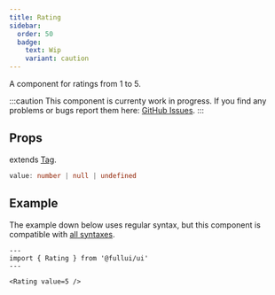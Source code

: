 ```yaml
---
title: Rating
sidebar: 
  order: 50
  badge:
    text: Wip
    variant: caution
---
```


A component for ratings from 1 to 5.

:::caution
This component is currenty work in progress.
If you find any problems or bugs report them here: [GitHub Issues](https://full.dev).
:::

## Props
extends [Tag](/components/tag).
```ts
value: number | null | undefined
```

## Example
The example down below uses regular syntax, but this component is compatible with [all syntaxes](/guides/components#syntax).

```astro live
---
import { Rating } from '@fullui/ui'
---

<Rating value=5 />
```